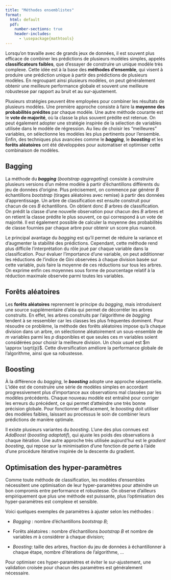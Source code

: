 ```yaml
--- 
title: "Méthodes ensemblistes"
format: 
  html: default
  pdf:
    number-sections: true
    header-includes:
      - \usepackage{mathtools} 
--- 
```



Lorsqu'on travaille avec de grands jeux de données, il est souvent plus efficace de combiner les prédictions de plusieurs modèles simples, appelés **classificateurs faibles**, que d'essayer de construire un unique modèle très complexe. Cette idée est à la base des **méthodes d'ensemble**, qui visent à produire une prédiction unique à partir des prédictions de plusieurs modèles. En regroupant ainsi plusieurs modèles, on peut généralement obtenir une meilleure performance globale et souvent une meilleure robustesse par rapport au bruit et au sur-ajustement. 

Plusieurs stratégies peuvent être employées pour combiner les résultats de plusieurs modèles. Une première approche consiste à faire la **moyenne des probabilités prédites** par chaque modèle. Une autre méthode courante est le **vote de majorité**, où la classe la plus souvent prédite est retenue. On peut également adopter une stratégie inspirée de la sélection de variables utilisée dans le modèle de régression. Au lieu de choisir les "meilleures" variables, on sélectionne les modèles les plus pertinents pour l'ensemble. Enfin, des techniques plus avancées comme le ***bagging***, le ***boosting*** et les **forêts aléatoires** ont été développées pour automatiser et optimiser cette combinaison de modèles.


## Bagging

La méthode du ***bagging*** (*bootstrap aggregating*) consiste à construire plusieurs versions d'un même modèle à partir d'échantillons différents du jeu de données d'origine. Plus précisement, on commence par générer $B$ échantillons *bootstrap* (tirages aléatoires avec remise) à partir des données d'apprentissage. Un arbre de classification est ensuite construit pour chacun de ces $B$ échantillons. On obtient donc $B$ arbres de classification. On prédit la classe d'une nouvelle observation pour chacun des $B$ arbres et on retient la classe prédite le plus souvent, ce qui correspond à un vote de majorité. Il est également possible de calculer la moyenne des probabilités de classe fournies par chaque arbre pour obtenir un score plus nuancé.

Le principal avantage du *bagging* est qu'il permet de réduire la variance et d'augmenter la stabilité des prédictions. Cependant, cette méthode rend plus difficile l'interprétation du rôle joué par chaque variable dans la classification. Pour évaluer l'importance d'une variable, on peut additionner les réductions de l'indice de Gini observées à chaque division basée sur cette variable, puis faire la moyenne de ces réductions sur tous les arbres. On exprime enfin ces moyennes sous forme de pourcentage relatif à la réduction maximale observée parmi toutes les variables.


## Forêts aléatoires

Les **forêts aléatoires** reprennent le principe du *bagging*, mais introduisent une source supplémentaire d'aléa qui permet de décorréler les arbres construits. En effet, les arbres construits par l'algorithme de *bagging* tendent à se ressembler car les classes les plus fréquentes dominent. Pour résoudre ce problème, la méthode des forêts aléatoires impose qu'à chaque division dans un arbre, on sélectionne aléatoirement un sous-ensemble de $m$ variables parmi les $p$ disponibles et que seules ces $m$ variables soient considérées pour choisir la meilleure division. Un choix usuel est $m \approx \sqrt{p}$. Cette diversification améliore la performance globale de l'algorithme, ainsi que sa robustesse.


## Boosting

À la différence du *bagging*, le ***boosting*** adopte une approche séquentielle. L'idée est de construire une série de modèles simples en accordant progressivement plus d'importance aux observations mal classées par les modèles précédents. Chaque nouveau modèle est entraîné pour corriger les erreurs du précédent, ce qui permet d'atteindre une très bonne précision globale. Pour fonctionner efficacement, le *boosting* doit utiliser des modèles faibles, laissant au processus le soin de combiner leurs prédictions de manière optimale.

Il existe plusieurs variantes du *boosting*. L'une des plus connues est *AdaBoost* (*boosting adaptatif*), qui ajuste les poids des observations à chaque itération. Une autre approche très utilisée aujourd'hui est le *gradient boosting*, qui repose sur la minimisation d'une fonction de perte à l'aide d'une procédure itérative inspirée de la descente du gradient.


## Optimisation des hyper-paramètres


Comme toute méthode de classification, les modèles d'ensembles nécessitent une optimisation de leur hyper-paramètres pour atteindre un bon compromis entre performance et robustesse. On observe d'ailleurs empiriquement que plus une méthode est puissante, plus l'optimisation des hyper-paramètres est complexe et sensible.

Voici quelques exemples de paramètres à ajuster selon les méthodes :

* *Bagging* : nombre d'échantillons *bootstrap* $B$;

* Forêts aléatoires : nombre d'échantillons *bootstrap* $B$ et nombre de variables $m$ à considérer à chaque division;

* *Boosting*: taille des arbres, fraction du jeu de données à échantillonner à chaque étape, nombre d'itérations de l'algorithme, ...

Pour optimiser ces hyper-paramètres et éviter le sur-ajustement, une validation croisée pour chacun des paramètres est généralement nécessaire.

